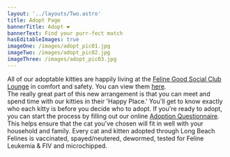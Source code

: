 ```yaml
---
layout: '../layouts/Two.astro'
title: Adopt Page
bannerTitle: Adopt ❤️
bannerText: Find your purr-fect match
hasEditableImages: true
imageOne: /images/adopt_pic01.jpg
imageTwo: /images/adopt_pic02.jpg
imageThree: /images/adopt_pic03.jpg
---
```


<SpotlightContainer>
    <Spotlight
        imageSrc= {`${frontmatter.imageOne}`}
        header="Getting Started"
    >
    All of our adoptable kitties are happily living at the <a href='https://www.felinegoodsocialclub.com/'>Feline Good Social Club Lounge</a> in comfort and safety.  You can view them <a href='https://www.canva.com/design/DAEhG7_cWcg/50e9Bo-YecCHVsqyFTykyQ/view'>here</a>.<br/> The really great part of this new arrangement is that you can meet and spend time with our kitties in their 'Happy Place.'  You'll get to know exactly who each kitty is before you decide who to adopt.
    </Spotlight>
    <Spotlight
        imageSrc= {`${frontmatter.imageTwo}`}
        header="Application"
    >
        If you're ready to adopt, you can start the process by filling out our online <a href='/adoption-form.html'>Adoption Questionnaire</a>. This helps ensure that the cat you've chosen will fit in well with your household and family.
    </Spotlight>
    <Spotlight
        imageSrc= {`${frontmatter.imageThree}`}
        header="Details"
    >
        Every cat and kitten adopted through Long Beach Felines is vaccinated, spayed/neutered, dewormed, tested for Feline Leukemia & FIV and microchipped.
    </Spotlight>
</SpotlightContainer>
